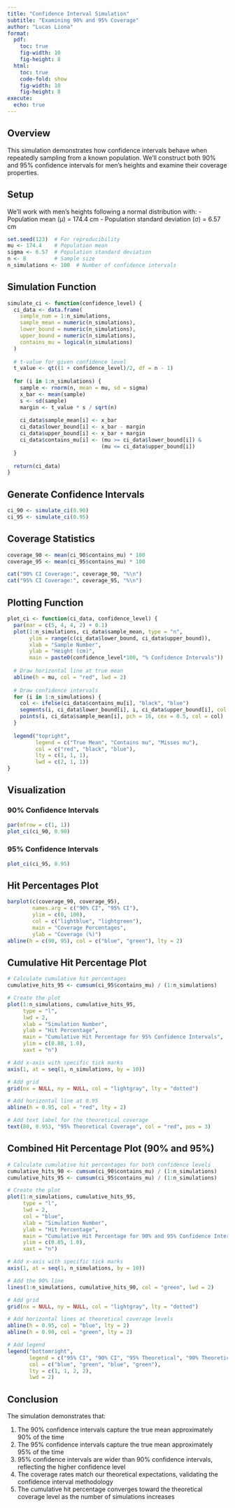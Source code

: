 ```yaml
---
title: "Confidence Interval Simulation"
subtitle: "Examining 90% and 95% Coverage"
author: "Lucas Liona"
format:
  pdf:
    toc: true
    fig-width: 10
    fig-height: 8
  html:
    toc: true
    code-fold: show
    fig-width: 10
    fig-height: 8
execute:
  echo: true
---
```


## Overview

This simulation demonstrates how confidence intervals behave when repeatedly sampling from a known population. We'll construct both 90% and 95% confidence intervals for men's heights and examine their coverage properties.

## Setup

We'll work with men's heights following a normal distribution with:
- Population mean (μ) = 174.4 cm
- Population standard deviation (σ) = 6.57 cm

```r
set.seed(123)  # For reproducibility
mu <- 174.4    # Population mean
sigma <- 6.57  # Population standard deviation
n <- 8         # Sample size
n_simulations <- 100  # Number of confidence intervals
```

## Simulation Function

```r
simulate_ci <- function(confidence_level) {
  ci_data <- data.frame(
    sample_num = 1:n_simulations,
    sample_mean = numeric(n_simulations),
    lower_bound = numeric(n_simulations),
    upper_bound = numeric(n_simulations),
    contains_mu = logical(n_simulations)
  )
  
  # t-value for given confidence level
  t_value <- qt((1 + confidence_level)/2, df = n - 1)
  
  for (i in 1:n_simulations) {
    sample <- rnorm(n, mean = mu, sd = sigma)
    x_bar <- mean(sample)
    s <- sd(sample)
    margin <- t_value * s / sqrt(n)
    
    ci_data$sample_mean[i] <- x_bar
    ci_data$lower_bound[i] <- x_bar - margin
    ci_data$upper_bound[i] <- x_bar + margin
    ci_data$contains_mu[i] <- (mu >= ci_data$lower_bound[i]) & 
                              (mu <= ci_data$upper_bound[i])
  }
  
  return(ci_data)
}
```

## Generate Confidence Intervals

```r
ci_90 <- simulate_ci(0.90)
ci_95 <- simulate_ci(0.95)
```

## Coverage Statistics

```r
coverage_90 <- mean(ci_90$contains_mu) * 100
coverage_95 <- mean(ci_95$contains_mu) * 100

cat("90% CI Coverage:", coverage_90, "%\n")
cat("95% CI Coverage:", coverage_95, "%\n")
```

## Plotting Function

```r
plot_ci <- function(ci_data, confidence_level) {
  par(mar = c(5, 4, 4, 2) + 0.1)
  plot(1:n_simulations, ci_data$sample_mean, type = "n",
       ylim = range(c(ci_data$lower_bound, ci_data$upper_bound)),
       xlab = "Sample Number", 
       ylab = "Height (cm)",
       main = paste0(confidence_level*100, "% Confidence Intervals"))
  
  # Draw horizontal line at true mean
  abline(h = mu, col = "red", lwd = 2)
  
  # Draw confidence intervals
  for (i in 1:n_simulations) {
    col <- ifelse(ci_data$contains_mu[i], "black", "blue")
    segments(i, ci_data$lower_bound[i], i, ci_data$upper_bound[i], col = col)
    points(i, ci_data$sample_mean[i], pch = 16, cex = 0.5, col = col)
  }
  
  legend("topright", 
         legend = c("True Mean", "Contains mu", "Misses mu"),
         col = c("red", "black", "blue"),
         lty = c(1, 1, 1), 
         lwd = c(2, 1, 1))
}
```

## Visualization

### 90% Confidence Intervals

```r
par(mfrow = c(1, 1))
plot_ci(ci_90, 0.90)
```

### 95% Confidence Intervals

```r
plot_ci(ci_95, 0.95)
```

## Hit Percentages Plot

```r
barplot(c(coverage_90, coverage_95),
        names.arg = c("90% CI", "95% CI"),
        ylim = c(0, 100),
        col = c("lightblue", "lightgreen"),
        main = "Coverage Percentages",
        ylab = "Coverage (%)")
abline(h = c(90, 95), col = c("blue", "green"), lty = 2)
```

## Cumulative Hit Percentage Plot

```r
# Calculate cumulative hit percentages
cumulative_hits_95 <- cumsum(ci_95$contains_mu) / (1:n_simulations)

# Create the plot
plot(1:n_simulations, cumulative_hits_95, 
     type = "l", 
     lwd = 2,
     xlab = "Simulation Number",
     ylab = "Hit Percentage",
     main = "Cumulative Hit Percentage for 95% Confidence Intervals",
     ylim = c(0.88, 1.0),
     xaxt = "n")

# Add x-axis with specific tick marks
axis(1, at = seq(1, n_simulations, by = 10))

# Add grid
grid(nx = NULL, ny = NULL, col = "lightgray", lty = "dotted")

# Add horizontal line at 0.95
abline(h = 0.95, col = "red", lty = 2)

# Add text label for the theoretical coverage
text(80, 0.953, "95% Theoretical Coverage", col = "red", pos = 3)
```

## Combined Hit Percentage Plot (90% and 95%)

```r
# Calculate cumulative hit percentages for both confidence levels
cumulative_hits_90 <- cumsum(ci_90$contains_mu) / (1:n_simulations)
cumulative_hits_95 <- cumsum(ci_95$contains_mu) / (1:n_simulations)

# Create the plot
plot(1:n_simulations, cumulative_hits_95, 
     type = "l", 
     lwd = 2,
     col = "blue",
     xlab = "Simulation Number",
     ylab = "Hit Percentage",
     main = "Cumulative Hit Percentage for 90% and 95% Confidence Intervals",
     ylim = c(0.85, 1.0),
     xaxt = "n")

# Add x-axis with specific tick marks
axis(1, at = seq(1, n_simulations, by = 10))

# Add the 90% line
lines(1:n_simulations, cumulative_hits_90, col = "green", lwd = 2)

# Add grid
grid(nx = NULL, ny = NULL, col = "lightgray", lty = "dotted")

# Add horizontal lines at theoretical coverage levels
abline(h = 0.95, col = "blue", lty = 2)
abline(h = 0.90, col = "green", lty = 2)

# Add legend
legend("bottomright", 
       legend = c("95% CI", "90% CI", "95% Theoretical", "90% Theoretical"),
       col = c("blue", "green", "blue", "green"),
       lty = c(1, 1, 2, 2),
       lwd = 2)
```

## Conclusion

The simulation demonstrates that:

1. The 90% confidence intervals capture the true mean approximately 90% of the time
2. The 95% confidence intervals capture the true mean approximately 95% of the time
3. 95% confidence intervals are wider than 90% confidence intervals, reflecting the higher confidence level
4. The coverage rates match our theoretical expectations, validating the confidence interval methodology
5. The cumulative hit percentage converges toward the theoretical coverage level as the number of simulations increases